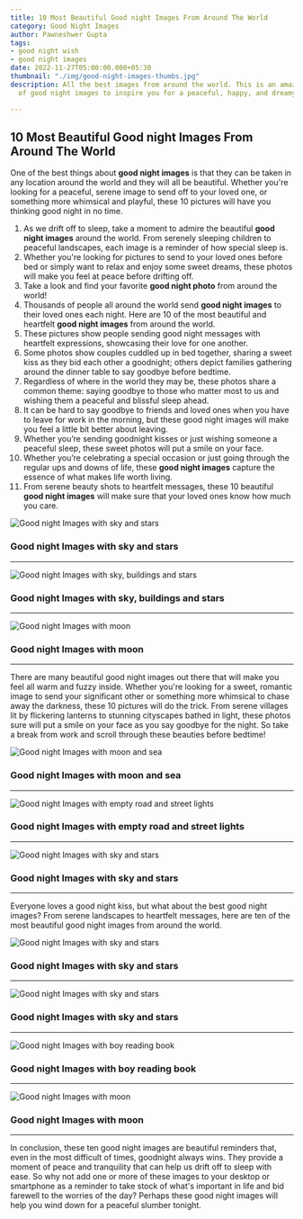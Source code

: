 ```yaml
---
title: 10 Most Beautiful Good night Images From Around The World
category: Good Night Images
author: Pawneshwer Gupta
tags:
- good night wish
- good night images
date: 2022-11-27T05:00:00.000+05:30
thumbnail: "./img/good-night-images-thumbs.jpg"
description: All the best images from around the world. This is an amazing collection
  of good night images to inspire you for a peaceful, happy, and dreamy sleep.

---
```

## 10 Most Beautiful Good night Images From Around The World

One of the best things about **good night images** is that they can be taken in any location around the world and they will all be beautiful. Whether you're looking for a peaceful, serene image to send off to your loved one, or something more whimsical and playful, these 10 pictures will have you thinking good night in no time.

 1. As we drift off to sleep, take a moment to admire the beautiful **good night images** around the world. From serenely sleeping children to peaceful landscapes, each image is a reminder of how special sleep is.
 2. Whether you're looking for pictures to send to your loved ones before bed or simply want to relax and enjoy some sweet dreams, these photos will make you feel at peace before drifting off.
 3. Take a look and find your favorite **good night photo** from around the world!
 4. Thousands of people all around the world send **good night images** to their loved ones each night. Here are 10 of the most beautiful and heartfelt **good night images** from around the world.
 5. These pictures show people sending good night messages with heartfelt expressions, showcasing their love for one another.
 6. Some photos show couples cuddled up in bed together, sharing a sweet kiss as they bid each other a goodnight; others depict families gathering around the dinner table to say goodbye before bedtime.
 7. Regardless of where in the world they may be, these photos share a common theme: saying goodbye to those who matter most to us and wishing them a peaceful and blissful sleep ahead.
 8. It can be hard to say goodbye to friends and loved ones when you have to leave for work in the morning, but these good night images will make you feel a little bit better about leaving.
 9. Whether you’re sending goodnight kisses or just wishing someone a peaceful sleep, these sweet photos will put a smile on your face.
10. Whether you’re celebrating a special occasion or just going through the regular ups and downs of life, these **good night images** capture the essence of what makes life worth living.
11. From serene beauty shots to heartfelt messages, these 10 beautiful **good night images** will make sure that your loved ones know how much you care.

![Good night Images with sky and stars](./img/good-night-images-1.jpg "Good night Images with sky and stars")
### Good night Images with sky and stars

---

![Good night Images with sky, buildings and stars](./img/good-night-images-2.jpg "Good night Images with sky, buildings and stars")
### Good night Images with sky, buildings and stars

---

![Good night Images with moon](./img/good-night-images-3.jpg "Good night Images with moon")
### Good night Images with moon

---

There are many beautiful good night images out there that will make you feel all warm and fuzzy inside. Whether you're looking for a sweet, romantic image to send your significant other or something more whimsical to chase away the darkness, these 10 pictures will do the trick. From serene villages lit by flickering lanterns to stunning cityscapes bathed in light, these photos sure will put a smile on your face as you say goodbye for the night. So take a break from work and scroll through these beauties before bedtime!

![Good night Images with moon and sea](./img/good-night-images-4.jpg "Good night Images with moon and sea")
### Good night Images with moon and sea

---

![Good night Images with empty road and street lights](./img/good-night-images-5.jpg "Good night Images with empty road and street lights")
### Good night Images with empty road and street lights

---

![Good night Images with sky and stars](./img/good-night-images-6.jpg "Good night Images with sky and stars")
### Good night Images with sky and stars

---

Everyone loves a good night kiss, but what about the best good night images? From serene landscapes to heartfelt messages, here are ten of the most beautiful good night images from around the world.

![Good night Images with sky and stars](./img/good-night-images-7.jpg "Good night Images with sky and stars")
### Good night Images with sky and stars

---

![Good night Images with sky and stars](./img/good-night-images-8.jpg "Good night Images with sky and stars")
### Good night Images with sky and stars

---

![Good night Images with boy reading book](./img/good-night-images-9.jpg "Good night Images with boy reading book")
### Good night Images with boy reading book

---

![Good night Images with moon](./img/good-night-images-10.jpg "Good night Images with moon")
### Good night Images with moon

---

In conclusion, these ten good night images are beautiful reminders that, even in the most difficult of times, goodnight always wins. They provide a moment of peace and tranquility that can help us drift off to sleep with ease. So why not add one or more of these images to your desktop or smartphone as a reminder to take stock of what's important in life and bid farewell to the worries of the day? Perhaps these good night images will help you wind down for a peaceful slumber tonight.